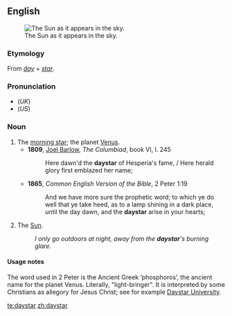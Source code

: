 ==English==
[[Image:The sun1.jpg|thumb|The Sun as it appears in the sky.]]

===Etymology===
From ''[[day]]'' + ''[[star]]''.

===Pronunciation===
*(''UK'') {{IPA|/ˈdeɪstɑː/}}
*(''US'') {{IPA|/ˈdeɪstɑɻ/}}

===Noun===
{{en-noun}}

# The [[morning star]]; the planet [[Venus]].
#*'''1809''', [[w:Joel Barlow|Joel Barlow]], ''The Columbiad'', book VI, l. 245
#*: Here dawn'd the '''daystar''' of Hesperia's fame, / Here herald glory first emblazed her name; <!--'Hesperus' is the evening star, hence not the sun-->
#*'''1865''', ''Common English Version of the Bible'', 2 Peter 1:19
#*: And we have more sure the prophetic word; to which ye do well that ye take heed, as to a lamp shining in a dark place, until the day dawn, and the '''daystar''' arise in your hearts; <!--other translations have "Morning Star", so it seems this is the intended usage-->
# {{poetic}} The [[Sun]].
#: ''I only go outdoors at night, away from the '''daystar''''s burning glare.''

====Usage notes====
The word used in 2 Peter is the Ancient Greek '''{{polytonic|[[φωσφόρος]]}}''' ‘phosphoros’, the ancient name for the planet Venus. Literally, "light-bringer". It is interpreted by some Christians as allegory for Jesus Christ; see for example [[w:Daystar University|Daystar University]].

[[te:daystar]]
[[zh:daystar]]